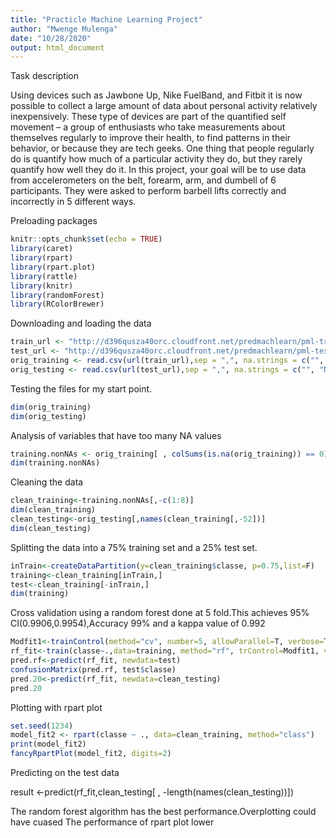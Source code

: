 ```yaml
---
title: "Practicle Machine Learning Project"
author: "Mwenge Mulenga"
date: "10/28/2020"
output: html_document
---
```

Task description

Using devices such as Jawbone Up, Nike FuelBand, and Fitbit it is now possible to collect a large amount of data about personal activity relatively inexpensively. These type of devices are part of the quantified self movement – a group of enthusiasts who take measurements about themselves regularly to improve their health, to find patterns in their behavior, or because they are tech geeks. One thing that people regularly do is quantify how much of a particular activity they do, but they rarely quantify how well they do it. In this project, your goal will be to use data from accelerometers on the belt, forearm, arm, and dumbell of 6 participants. They were asked to perform barbell lifts correctly and incorrectly in 5 different ways. 



Preloading packages

```r
knitr::opts_chunk$set(echo = TRUE)
library(caret)
library(rpart)
library(rpart.plot)
library(rattle)
library(knitr)
library(randomForest)
library(RColorBrewer)
```



Downloading and loading the data
```r
train_url <- "http://d396qusza40orc.cloudfront.net/predmachlearn/pml-training.csv"
test_url <- "http://d396qusza40orc.cloudfront.net/predmachlearn/pml-testing.csv"
orig_training <- read.csv(url(train_url),sep = ",", na.strings = c("", "NA"))
orig_testing <- read.csv(url(test_url),sep = ",", na.strings = c("", "NA"))
```
Testing the files for my start point.
```r
dim(orig_training)
dim(orig_testing)
```

Analysis of variables that have too many NA values
```r
training.nonNAs <- orig_training[ , colSums(is.na(orig_training)) == 0]
dim(training.nonNAs)
```

Cleaning the data

```r
clean_training<-training.nonNAs[,-c(1:8)]
dim(clean_training)
clean_testing<-orig_testing[,names(clean_training[,-52])]
dim(clean_testing)
```

Splitting the data into a 75%  training set and a 25% test set.
```r
inTrain<-createDataPartition(y=clean_training$classe, p=0.75,list=F)
training<-clean_training[inTrain,] 
test<-clean_training[-inTrain,]
dim(training)
```

Cross validation using a random forest done at 5 fold.This achieves 95% CI(0.9906,0.9954),Accuracy 99% and a kappa value of 0.992

```r
Modfit1<-trainControl(method="cv", number=5, allowParallel=T, verbose=T)
rf_fit<-train(classe~.,data=training, method="rf", trControl=Modfit1, verbose=F)
pred.rf<-predict(rf_fit, newdata=test)
confusionMatrix(pred.rf, test$classe)
pred.20<-predict(rf_fit, newdata=clean_testing)
pred.20
```

Plotting with rpart plot
```r
set.seed(1234)
model_fit2 <- rpart(classe ~ ., data=clean_training, method="class")
print(model_fit2)
fancyRpartPlot(model_fit2, digits=2)
```

Predicting on the test data

result <-predict(rf_fit,clean_testing[ , -length(names(clean_testing))])



The random forest algorithm has the best performance.Overplotting could have cuased The performance of rpart plot lower
